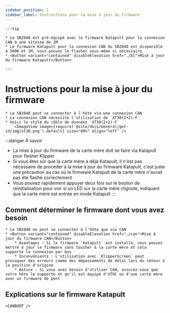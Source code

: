 ```yaml
---
sidebar_position: 1
sidebar_label: Instructions pour la mise à jour du firmware
---
```







    :::tip

    * Le SB2040 est pré-équipé avec le firmware Katapult pour la connexion CAN à une vitesse de 1M
    * Le firmware Katapult pour la connexion CAN du SB2040 est disponible à 500K et 1M, vous pouvez le flasher vous-même si nécessaire
    * <Button variant="contained" disableElevation href="./bl">Mise à jour du firmware Katapult</Button>
    
    :::

# Instructions pour la mise à jour du firmware

    * Le SB2040 peut se connecter à l'hôte via une connexion CAN
    * La connexion CAN nécessite l'utilisation de `XT30(2+2)-F`
    * Voici le style du câble de données `XT30(2+2)-F`
        <ImageView image={require('@site/docs/General/get-id/img/xt30.png').default} size="80%" align="left" />

:::danger À savoir
* La mise à jour du firmware de la carte mère doit se faire via Katapult pour flasher Klipper
* Si vous êtes sûr que la carte mère a déjà Katapult, il n'est pas nécessaire de procéder à la mise à jour du firmware Katapult, c'est juste une précaution au cas où le firmware Katapult de la carte mère n'aurait pas été flashé correctement
* Vous pouvez rapidement appuyer deux fois sur le bouton de réinitialisation pour voir si un LED sur la carte mère clignote, indiquant que la carte mère est entrée en mode Katapult
:::

## Comment déterminer le firmware dont vous avez besoin

    * Le SB2040 ne peut se connecter à l'hôte que via CAN
    * <Button variant="contained" disableElevation href="./can">Mise à jour du firmware CAN</Button>
        * Avantages : Si le firmware `Katapult` est installé, vous pouvez mettre à jour le firmware sans toucher à la carte mère et cela supporte la connexion par bus
        * Inconvénients : L'utilisation avec `KlipperScreen` peut provoquer des erreurs comme des dépassements de délai lors du retour à la position d'origine
        * Astuce : Si vous avez besoin d'utiliser CAN, assurez-vous que votre hôte le supporte et qu'il est équipé d'UTOC ou d'une carte mère avec un firmware de pont


## Explications sur le firmware Katapult

    <CANBOOT />